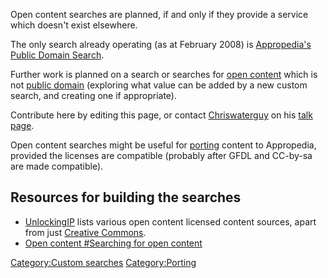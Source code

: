 Open content searches are planned, if and only if they provide a service which doesn't exist elsewhere.

The only search already operating (as at February 2008) is [[Appropedia's Public Domain Search]].

Further work is planned on a search or searches for [[open content]] which is not [[public domain]] (exploring what value can be added by a new custom search, and creating one if appropriate).

Contribute here by editing this page, or contact [[User:Chriswaterguy|Chriswaterguy]] on his [[User talk:Chriswaterguy|talk page]].


Open content searches might be useful for [[porting]] content to Appropedia, provided the licenses are compatible (probably after GFDL and CC-by-sa are made compatible). 

== Resources for building the searches ==
* [http://unlockingip.org/cgi-bin/foma.cgi UnlockingIP] lists various open content licensed content sources, apart from just [[Creative Commons]].{{w|Creative Commons}}
* [[Open content #Searching for open content]]

{{stub}}

[[Category:Custom searches]]
[[Category:Porting]]